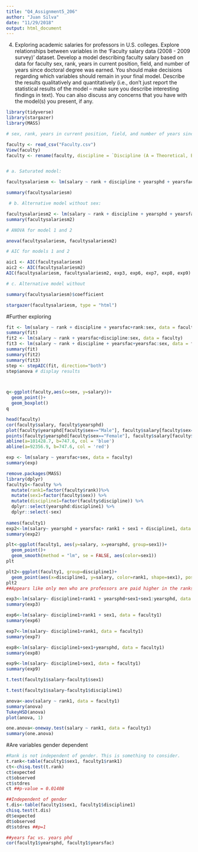 ```yaml
---
title: "Q4_Assignment5_206"
author: "Juan Silva"
date: "11/29/2018"
output: html_document
---
```



4) Exploring academic salaries for professors in U.S. colleges. Explore relationships between variables in the ‘Faculty salary data (2008 - 2009 survey)’ dataset. Develop a model describing faculty salary based on data for faculty sex, rank, years in current position, field, and number of years since doctoral degree was earned. You should make decisions regarding which variables should remain in your final model. Describe the results qualitatively and quantitatively (i.e., don’t just report the statistical results of the model – make sure you describe interesting findings in text). You can also discuss any concerns that you have with the model(s) you present, if any.

```r


library(tidyverse)
library(stargazer)
library(MASS)

# sex, rank, years in current position, field, and number of years since doctoral degree was earned

faculty <- read_csv("Faculty.csv")
View(faculty)
faculty <- rename(faculty, discipline = `Discipline (A = Theoretical, B = Applied)`, rank = `Faculty Rank`, yearsphd = `Years Since PhD`, yearsfac = `Years Faculty Service`, sex = Sex, salary = `Salary ($)`)


# a. Saturated model: 

facultysalariesm <- lm(salary ~ rank + discipline + yearsphd + yearsfac + sex, data = faculty)

summary(facultysalariesm)

 # b. Alternative model without sex:

facultysalariesm2 <- lm(salary ~ rank + discipline + yearsphd + yearsfac, data = faculty)
summary(facultysalariesm2)

# ANOVA for model 1 and 2

anova(facultysalariesm, facultysalariesm2)

# AIC for models 1 and 2

aic1 <- AIC(facultysalariesm)
aic2 <- AIC(facultysalariesm2)
AIC(facultysalariesm, facultysalariesm2, exp3, exp6, exp7, exp8, exp9)

# c. Alternative model without

summary(facultysalariesm)$coefficient
```

```r

stargazer(facultysalariesm, type = "html")
```

#Further exploring 
```r
fit <- lm(salary ~ rank + discipline + yearsfac+rank:sex, data = faculty)
summary(fit)
fit2 <- lm(salary ~ rank + yearsfac+discipline:sex, data = faculty)
fit3 <- lm(salary ~ rank + discipline + yearsfac+yearsfac:sex, data = faculty)
summary(fit)
summary(fit2)
summary(fit3)
step <- stepAIC(fit, direction="both")
step$anova # display results



q<-ggplot(faculty,aes(x=sex, y=salary))+
  geom_point()+
  geom_boxplot()
q
```

```r
head(faculty)
cor(faculty$salary, faculty$yearsphd)
plot(faculty$yearsphd[faculty$sex=="Male"], faculty$salary[faculty$sex=="Male"], col = 'blue')
points(faculty$yearsphd[faculty$sex=="Female"], faculty$salary[faculty$sex=="Female"], col = 'red')
abline(a=101428.7, b=747.6, col = 'blue')
abline(a=92356.9, b=747.6, col = 'red')

exp <- lm(salary ~ yearsfac+sex, data = faculty)
summary(exp)
```
```r
remove.packages(MASS) 
library(dplyr)
faculty1<-faculty %>% 
  mutate(rank1=factor(faculty$rank))%>%
  mutate(sex1=factor(faculty$sex)) %>% 
  mutate(discipline1=factor(faculty$discipline)) %>% 
  dplyr::select(yearsphd:discipline1) %>% 
  dplyr::select(-sex)
 
names(faculty1)
exp2<-lm(salary~ yearsphd + yearsfac+ rank1 + sex1 + discipline1, data = faculty1)
summary(exp2)

```
```r
plt<-ggplot(faculty1, aes(y=salary, x=yearsphd, group=sex1))+
  geom_point()+
  geom_smooth(method = "lm", se = FALSE, aes(color=sex1))
plt
```



```r

plt2<-ggplot(faculty1, group=discipline1)+
  geom_point(aes(x=discipline1, y=salary, color=rank1, shape=sex1), position=position_dodge(width = .5))
plt2
##Appears like only men who are professors are paid higher in the ranks 
```

```r
exp3<-lm(salary~ discipline1+rank1 + yearsphd+sex1+sex1:yearsphd, data = faculty1)
summary(exp3)

exp6<-lm(salary~ discipline1+rank1 + sex1, data = faculty1)
summary(exp6)

exp7<-lm(salary~ discipline1+rank1, data = faculty1)
summary(exp7)

exp8<-lm(salary~ discipline1+sex1+yearsphd, data = faculty1)
summary(exp8)

exp9<-lm(salary~ discipline1+sex1, data = faculty1)
summary(exp9)
```

```r
t.test(faculty1$salary~faculty1$sex1)
```

```r
t.test(faculty1$salary~faculty1$discipline1)
```

```r
anova<-aov(salary ~ rank1, data = faculty1)
summary(anova)
TukeyHSD(anova)
plot(anova, 1)

one.anova<-oneway.test(salary ~ rank1, data = faculty1)
summary(one.anova)
```

#Are variables gender dependent 
```r
#Rank is not independent of gender. This is something to consider. 
t.rank<-table(faculty1$sex1, faculty1$rank1)
ct<-chisq.test(t.rank)
ct$expected
ct$observed
ct$stdres
ct ##p-value = 0.01408
```


```r

##Independent of gender 
t.dis<-table(faculty1$sex1, faculty1$discipline1)
chisq.test(t.dis)
dt$expected
dt$observed
dt$stdres ##p=1
```

```r
##years fac vs. years phd
cor(faculty1$yearsphd, faculty1$yearsfac)
```

